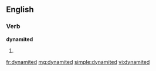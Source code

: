 ==English==

===Verb===
'''dynamited'''

# {{past of|[[dynamite]]}}

[[fr:dynamited]]
[[mg:dynamited]]
[[simple:dynamited]]
[[vi:dynamited]]